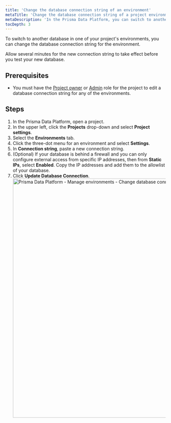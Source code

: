 ```yaml
---
title: 'Change the database connection string of an environment'
metaTitle: 'Change the database connection string of a project environment in the Prisma Data Platform'
metaDescription: 'In the Prisma Data Platform, you can switch to another database in one of the environments of a project when you change the database connection string.'
tocDepth: 3
---
```


<TopBlock>

To switch to another database in one of your project's environments, you can change the database connection string for the environment.

<Admonition type="alert">

Allow several minutes for the new connection string to take effect before you test your new database.

</Admonition>

</TopBlock>

## Prerequisites

* You must have the [Project owner](/data-platform/members/user-roles) or [Admin](/data-platform/members/user-roles) role for the project to edit a database connection string for any of the environments.

## Steps

1. In the Prisma Data Platform, open a project.
2. In the upper left, click the **Projects** drop-down and select **Project settings**.
3. Select the **Environments** tab.
4. Click the three-dot menu for an environment and select **Settings**.
5. In **Connection string**, paste a new connection string.
6. (Optional) If your database is behind a firewall and you can only configure external access from specific IP addresses, then from **Static IPs**, select **Enabled**. Copy the IP addresses and add them to the allowlist of your database.
7. Click **Update Database Connection**.
    <img
        src="https://res.cloudinary.com/prismaio/image/upload/v1667216550/docs/pdp/environments/manage-environments-change-database-connection-string_rv5oe1.png"
        alt="Prisma Data Platform - Manage environments - Change database connection string"
        width="750px"
    />